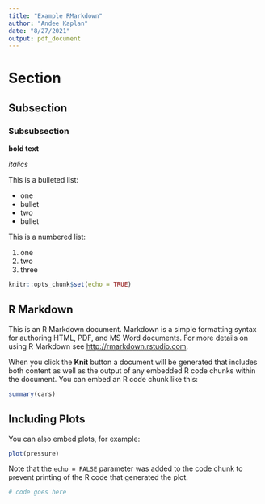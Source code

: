 ```yaml
---
title: "Example RMarkdown"
author: "Andee Kaplan"
date: "8/27/2021"
output: pdf_document
---
```


# Section
## Subsection
### Subsubsection

**bold text**

*italics*

This is a bulleted list:

- one
- bullet
- two
- bullet

This is a numbered list:

1. one
2. two
3. three



```r
knitr::opts_chunk$set(echo = TRUE)
```

## R Markdown

This is an R Markdown document. Markdown is a simple formatting syntax for authoring HTML, PDF, and MS Word documents. For more details on using R Markdown see <http://rmarkdown.rstudio.com>.

When you click the **Knit** button a document will be generated that includes both content as well as the output of any embedded R code chunks within the document. You can embed an R code chunk like this:

```r
summary(cars)
```

## Including Plots

You can also embed plots, for example:

```r
plot(pressure)
```

Note that the `echo = FALSE` parameter was added to the code chunk to prevent printing of the R code that generated the plot.

```r
# code goes here
```

```r

```

